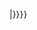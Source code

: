 <includeonly>{{lang|la|{{#if:{{{2|}}}|{{#if:{{{3|}}}|[[:w:{{{1}}}:{{{2}}}|{{{3}}}]]|[[:w:{{{1}}}:{{{2}}}|{{{2}}}]]}}|{{{1}}}}}}}</includeonly><noinclude>{{Documentation}}
</noinclude>